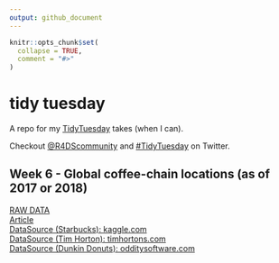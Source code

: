 ```yaml
---
output: github_document
---
```


<!-- README.md is generated from README.Rmd. Please edit that file -->

```r
knitr::opts_chunk$set(
  collapse = TRUE,
  comment = "#>"
)
```

[tt]: https://github.com/rfordatascience/tidytuesday/blob/master/README.md

# tidy tuesday

A repo for my [TidyTuesday][tt] takes (when I can).

Checkout [&commat;R4DScommunity](https://twitter.com/R4DScommunity) and [#TidyTuesday](https://twitter.com/hashtag/TidyTuesday?src=hash) on Twitter.

## Week 6 - Global coffee-chain locations (as of 2017 or 2018)

[RAW DATA](https://github.com/rfordatascience/tidytuesday/blob/master/data/week6_coffee_chains.xlsx)  
[Article](http://flowingdata.com/2014/03/18/coffee-place-geography/)  
[DataSource (Starbucks): kaggle.com](https://www.kaggle.com/starbucks/store-locations)  
[DataSource (Tim Horton): timhortons.com](https://locations.timhortons.com/)  
[DataSource (Dunkin Donuts): odditysoftware.com](http://www.odditysoftware.com/download/download.php?filename=dunkin-donuts.zip)   
